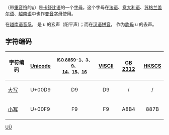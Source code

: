 {{Unreferenced|time=2017-12-29T14:40:46+00:00}}
{{Infobox alphabet|alphabet=拉丁|uuc=00D9|ulc=00F9}}
{{Unicode|'''Ù''', '''ù'''}}（带[[重音符|重音符]]的[[u|u]]）是[[卡舒比语|卡舒比语]]的一个[[字母|字母]]。这个字母在[[法语|法语]]、[[意大利语|意大利语]]、[[苏格兰盖尔语|苏格兰盖尔语]]、[[越南语|越南语]]中也作[[变音符号|变音字母]]使用。

在[[越南语音系|越南语音系]]，{{Unicode|ù}} 是 u 的玄声（阳平声）；而在[[汉语拼音|汉语拼音]]，{{Unicode|ù}} 作为[[韵母|韵母]] u 的去声。

== 字符编码 ==
{| class="wikitable"
!字符编码!![[Unicode|Unicode]]!!style="font-size:smaller"|[[ISO/IEC_8859|ISO 8859]]-[[ISO/IEC_8859-1|1]]、[[ISO/IEC_8859-3|3]]、[[ISO/IEC_8859-9|9]]、<br />[[ISO/IEC_8859-14|14]]、[[ISO/IEC_8859-15|15]]、[[ISO/IEC_8859-16|16]]!![[VISCII|VISCII]]!![[GB_2312|GB 2312]]!![[香港增補字符集|HKSCS]]
|-
|[[大寫字母|大写]] {{Unicode|Ù}}||U+00D9||style="text-align:center;"|D9||style="text-align:center;"|D9||style="text-align:center;"|/||style="text-align:center;"|/
|-
|[[小寫字母|小写]] {{Unicode|ù}}||U+00F9||style="text-align:center;"|F9||style="text-align:center;"|F9||style="text-align:center;"|A8B4||style="text-align:center;"|887B
|}

{{Alphabet lang|fr|gd|csb|nan}}
{{Latin alphabet}}

[[Category:衍生拉丁字母|UÙ]]